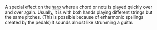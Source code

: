 A special effect on the [[harp]] where a chord or note is played quickly over and over again.  Usually, it is with both hands playing different strings but the same pitches.  (This is possible because of enharmonic spellings created by the pedals) It sounds almost like strumming a guitar.
